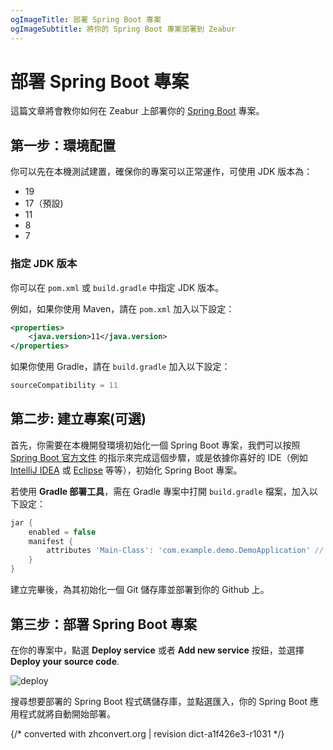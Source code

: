 ```yaml
---
ogImageTitle: 部署 Spring Boot 專案
ogImageSubtitle: 將你的 Spring Boot 專案部署到 Zeabur
---
```


# 部署 Spring Boot 專案

這篇文章將會教你如何在 Zeabur 上部署你的 [Spring Boot](https://spring.io/projects/spring-boot) 專案。

## 第一步：環境配置

你可以先在本機測試建置，確保你的專案可以正常運作，可使用 JDK 版本為：

- 19
- 17（預設)
- 11
- 8
- 7

### 指定 JDK 版本

你可以在 `pom.xml` 或 `build.gradle` 中指定 JDK 版本。

例如，如果你使用 Maven，請在 `pom.xml` 加入以下設定：

```xml
<properties>
    <java.version>11</java.version>
</properties>
```

如果你使用 Gradle，請在 `build.gradle` 加入以下設定：

```groovy
sourceCompatibility = 11
```

## 第二步: 建立專案(可選)

首先，你需要在本機開發環境初始化一個 Spring Boot 專案，我們可以按照 [Spring Boot 官方文件](https://spring.io/quickstart) 的指示來完成這個步驟，或是依據你喜好的 IDE（例如 [IntelliJ IDEA](https://www.jetbrains.com/idea/) 或 [Eclipse](https://www.eclipse.org/) 等等），初始化 Spring Boot 專案。

若使用 **Gradle 部署工具**，需在 Gradle 專案中打開 `build.gradle` 檔案，加入以下設定：

```groovy
jar {
    enabled = false
    manifest {
        attributes 'Main-Class': 'com.example.demo.DemoApplication' // <-- 這裡請填入你的專案啟動 class 名稱
    }
}
```

建立完畢後，為其初始化一個 Git 儲存庫並部署到你的 Github 上。

## 第三步：部署 Spring Boot 專案

在你的專案中，點選 **Deploy service** 或者 **Add new service** 按鈕，並選擇 **Deploy your source code**.

![deploy](/framework/deploy.png)

搜尋想要部署的 Spring Boot 程式碼儲存庫，並點選匯入，你的 Spring Boot 應用程式就將自動開始部署。

{/* converted with zhconvert.org | revision dict-a1f426e3-r1031 */}
